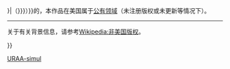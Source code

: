 {{imbox
| type       = license
| image      = [[Image:PD-icon.svg|52px|公共许可协议|link=]]
| imageright = [[Image:Flag of the United States.svg|64px]]
| text       = 这件在美国以外发表的作品发表于{{Not-PD-US-expired-min-year}}年或之后，但因为该作品是同期（创作后30天内）发表到美国与所在国家{{#if: {{{1|{{{country|}}}}}}|（{{{1|{{{country|}}}}}}）}}的，本作品在美国属于[[WP:PD|公有领域]]（未注册版权或未更新等情况下）。
----
关于有关背景信息，请参考[[Wikipedia:非美国版权]]。{{{reason|'''注意：'''在本模板之外，还需要有一个模板解释该作品为何在美国属于公有领域。}}}
<div style="display: none">
<span class="licensetpl_short">PD-US</span>
<span class="licensetpl_long">在美国属于[[公有领域]]</span>
<span class="licensetpl_link">{{fullurl:{{FULLPAGENAME}}}}</span>
</div>
}}<noinclude>
[[Category:各国公有领域版权模板|URAA-simul]]
<!-- Add categories and interwikis to the /doc subpage, not here! -->
</noinclude>